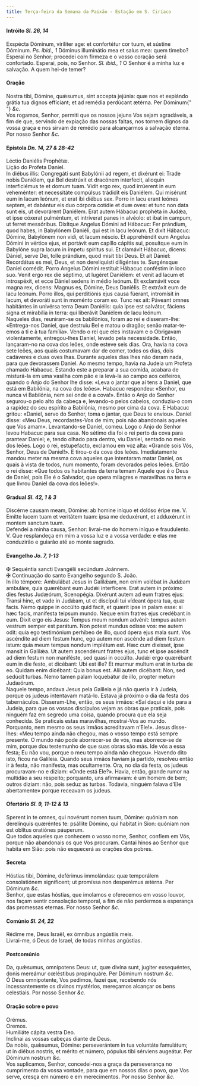 ```yaml
---
title: Terça-feira da Semana da Paixão - Estação em S. Ciríaco
---
```


<h4 class="text-center">
  Intróito <em>Sl. 26, 14</em>
</h4>
<div class="container-fluid">
  <div class="row">
    <div class="col-6 dropcaps text-justify">
      Exspécta Dóminum, viríliter age: et confortétur cor tuum, et sústine
      Dóminum. <em>Ps. ibid., 1</em> Dóminus illuminátio mea et salus mea: quem
      timebo?
    </div>
    <div class="col-6 dropcaps text-justify">
      Esperai no Senhor; procedei com firmeza e o vosso coração será confortado.
      Esperai, pois, no Senhor. <em>Sl. ibid., 1</em> O Senhor é a minha luz e
      salvação. A quem hei-de temer?
    </div>
  </div>
</div>

<h4 class="text-center">Oração</h4>
<div class="container-fluid">
  <div class="row">
    <div class="col-6 dropcaps text-justify">
      Nostra tibi, Dómine, quǽsumus, sint accepta jejúnia: quæ nos et expiándo
      grátia tua dignos effíciant; et ad remédia perdúcant ætérna. Per Dóminum{" "}
      <em>&c.</em>
    </div>
    <div class="col-6 dropcaps text-justify">
      Vos rogamos, Senhor, permiti que os nossos jejuns Vos sejam agradáveis, a
      fim de que, servindo de expiação das nossas faltas, nos tornem dignos da
      vossa graça e nos sirvam de remédio para alcançarmos a salvação eterna.
      Por nosso Senhor <em>&c.</em>
    </div>
  </div>
</div>

<h4 class="text-center">
  Epístola <em>Dn. 14, 27 & 28-42</em>
</h4>
<div class="container-fluid">
  <div class="row">
    <div class="col-6 text-justify">Léctio Daniélis Prophétæ.</div>
    <div class="col-6 text-justify">Lição do Profeta Daniel.</div>
    <div class="col-6 dropcaps text-justify">
      In diébus illis: Congregáti sunt Babylónii ad regem, et dixérunt ei: Trade
      nobis Daniélem, qui Bel destrúxit et dracónem interfecit, alioquin
      interficiémus te et domum tuam. Vidit ergo rex, quod irrúerent in eum
      veheménter: et necessitáte compúlsus trádidit eis Daniélem. Qui misérunt
      eum in lacum leónum, et erat ibi diébus sex. Porro in lacu erant leónes
      septem, et dabántur eis duo córpora cotídie et duæ oves: et tunc non data
      sunt eis, ut devorárent Daniélem. Erat autem Hábacuc prophéta in Judǽa, et
      ipse cóxerat pulméntum, et intríverat panes in alvéolo: et ibat in campum,
      ut ferret messóribus. Dixítque Angelus Dómini ad Hábacuc: Fer prándium,
      quod habes, in Babylónem Daniéli, qui est in lacu leónum. Et dixit
      Hábacuc: Dómine, Babylónem non vidi, et lacum néscio. Et apprehéndit eum
      Angelus Dómini in vértice ejus, et portávit eum capíllo cápitis sui,
      posuítque eum in Babylóne supra lacum in ímpetu spíritus sui. Et clamávit
      Hábacuc, dicens: Dániel, serve Dei, tolle prándium, quod misit tibi Deus.
      Et ait Dániel: Recordátus es mei, Deus, et non dereliquísti diligéntes te.
      Surgénsque Daniel comédit. Porro Angelus Dómini restítuit Hábacuc
      conféstim in loco suo. Venit ergo rex die séptimo, ut lugéret Daniélem: et
      venit ad lacum et introspéxit, et ecce Dániel sedens in médio leónum. Et
      exclamávit voce magna rex, dicens: Magnus es, Dómine, Deus Daniélis. Et
      extráxit eum de lacu leónum. Porro illos, qui perditiónis ejus causa
      fúerant, intromísit in lacum, et devoráti sunt in moménto coram eo. Tunc
      rex ait: Páveant omnes habitántes in univérsa terra Deum Daniélis: quia
      ipse est salvátor, fáciens signa et mirabília in terra: qui liberávit
      Daniélem de lacu leónum.
    </div>
    <div class="col-6 dropcaps text-justify">
      Naqueles dias, reuniram-se os babilónios, foram ao rei e disseram-lhe:
      «Entrega-nos Daniel, que destruiu Bel e matou o dragão; senão
      matar-te-emos a ti e à tua família». Vendo o rei que eles instavam e o
      Obrigavam violentamente, entregou-lhes Daniel, levado pela necessidade.
      Então, lançaram-no na cova dos leões, onde esteve seis dias. Ora, havia na
      cova sete leões, aos quais costumavam dar de comer, todos os dias, dois
      cadáveres e duas oves lhas. Durante aqueles dias lhes não deram nada, para
      que devorassem Daniel. Ao mesmo tempo, havia na Judeia um Profeta chamado
      Habacuc. Estando este a preparar a sua comida, acabara de misturá-la em
      uma vasilha com pão e ia levá-la ao campo aos ceifeiros, quando o Anjo do
      Senhor lhe disse: «Leva o jantar que aí tens a Daniel, que está em
      Babilónia, na cova dos leões». Habacuc respondeu: «Senhor, eu nunca vi
      Babilónia, nem sei onde é a cova!». Então o Anjo do Senhor segurou-o pelo
      alto da cabeça e, levando-o pelos cabelos, conduziu-o com a rapidez do seu
      espírito a Babilónia, mesmo por cima da cova. E Habacuc gritou: «Daniel,
      servo do Senhor, toma o jantar, que Deus te enviou». Daniel disse: «Meu
      Deus, recordastes-Vos de mim; pois não abandonais aqueles que Vos amam».
      Levantando-se Daniel, comeu. Logo o Anjo do Senhor levou Habacuc para sua
      casa. No sétimo dia foi o rei perto da cova para prantear Daniel; e, tendo
      olhado para dentro, viu Daniel, sentado no meio dos leões. Logo o rei,
      estupefacto, exclamou em voz alta: «Grande sois Vós, Senhor, Deus de
      Daniel!». E tirou-o da cova dos leões. Imediatamente mandou meter na mesma
      cova aqueles que intentaram matar Daniel, os quais à vista de todos, num
      momento, foram devorados pelos leões. Então o rei disse: «Que todos os
      habitantes da terra temam Aquele que é o Deus de Daniel, pois Ele é o
      Salvador, que opera milagres e maravilhas na terra e que livrou Daniel da
      cova dos leões!».
    </div>
  </div>
</div>

<h4 class="text-center">
  Gradual <em>Sl. 42, 1 & 3</em>
</h4>
<div class="container-fluid">
  <div class="row">
    <div class="col-6 dropcaps text-justify">
      Discérne causam meam, Dómine: ab homine iníquo et dolóso éripe me. V.
      Emítte lucem tuam et veritátem tuam: ipsa me deduxérunt, et adduxérunt in
      montem sanctum tuum.
    </div>
    <div class="col-6 dropcaps text-justify">
      Defendei a minha causa, Senhor: livrai-me do homem iníquo e fraudulento.
      V. Que resplandeça em mim a vossa luz e a vossa verdade: e elas me
      conduzirão e guiarão até ao monte sagrado.
    </div>
  </div>
</div>

<h4 class="text-center">
  Evangelho <em>Jo. 7, 1-13</em>
</h4>
<div class="container-fluid">
  <div class="row">
    <div class="col-6 text-justify">
      <span class="text-danger">&#10016;</span> Sequéntia sancti Evangélii
      secúndum Joánnem.
    </div>
    <div class="col-6 text-justify">
      <span class="text-danger">&#10016;</span> Continuação do santo Evangelho
      segundo S. João.
    </div>
    <div class="col-6 dropcaps text-justify">
      In illo témpore: Ambulábat Jesus in Galilǽam, non enim volébat in Judǽam
      ambuláre, quia quærébant eum Judǽi interfícere. Erat autem in próximo dies
      festus Judæórum, Scenopégia. Dixérunt autem ad eum fratres ejus: Transi
      hinc, et vade in Judǽam, ut et discípuli tui vídeant ópera tua, quæ facis.
      Nemo quippe in occúlto quid facit, et quærit ipse in palam esse: si hæc
      facis, manifesta teipsum mundo. Neque enim fratres ejus credébant in eum.
      Dixit ergo eis Jesus: Tempus meum nondum advénit: tempus autem vestrum
      semper est parátum. Non potest mundus odísse vos: me autem odit: quia ego
      testimónium perhíbeo de illo, quod ópera ejus mala sunt. Vos ascéndite ad
      diem festum hunc, ego autem non ascénde ad diem festum istum: quia meum
      tempus nondum implétum est. Hæc cum dixísset, ipse mansit in Galilǽa. Ut
      autem ascendérunt fratres ejus, tunc et ipse ascéndit ad diem festum non
      maniféste, sed quasi in occúlto. Judǽi ergo quærébant eum in die festo, et
      dicébant: Ubi est ille? Et murmur multum erat in turba de eo. Quidam enim
      dicébant: Quia bonus est. Alii autem dicébant: Non, sed sedúcit turbas.
      Nemo tamen palam loquebátur de illo, propter metum Judæórum.
    </div>
    <div class="col-6 dropcaps text-justify">
      Naquele tempo, andava Jesus pela Galileia e já não queria ir à Judeia,
      porque os judeus intentavam matá-lo. Estava já próximo o dia da festa dos
      tabernáculos. Disseram-Lhe, então, os seus irmãos: «Saí daqui e ide para a
      Judeia, para que os vossos discípulos vejam as obras que praticais, pois
      ninguém faz em segredo uma coisa, quando procura que ela seja conhecida.
      Se praticais estas maravilhas, mostrai-Vos ao mundo. Porquanto, nem mesmo
      os seus irmãos acreditavam n’Ele!». Jesus disse-lhes: «Meu tempo ainda não
      chegou, mas o vosso tempo está sempre presente. O mundo não pode
      aborrecer-se de vós, mas aborrece-se de mim, porque dou testemunho de que
      suas obras são más. Ide vós a essa festa; Eu não vou, porque o meu tempo
      ainda não chegou». Havendo dito isto, ficou na Galileia. Quando seus
      irmãos haviam já partido, resolveu então ir à festa, não manifesta, mas
      ocultamente. Ora, no dia da festa, os judeus procuravam-no e diziam: «Onde
      está Ele?». Havia, então, grande rumor na multidão a seu respeito;
      porquanto, uns afirmavam: é um homem de bem; outros diziam: não, pois
      seduz as turbas. Todavia, ninguém falava d’Ele abertamente» porque
      receavam os judeus.
    </div>
  </div>
</div>

<h4 class="text-center">
  Ofertório <em>Sl. 9, 11-12 & 13</em>
</h4>
<div class="container-fluid">
  <div class="row">
    <div class="col-6 dropcaps text-justify">
      Sperent in te omnes, qui novérunt nomen tuum, Dómine: quóniam non
      derelínquis quæréntes te: psállite Dómino, qui habitat in Sion: quóniam
      non est oblítus oratiónes páuperum.
    </div>
    <div class="col-6 dropcaps text-justify">
      Que todos aqueles que conhecem o vosso nome, Senhor, confiem em Vós,
      porque não abandonais os que Vos procuram. Cantai hinos ao Senhor que
      habita em Sião: pois não esquecerá as orações dos pobres.
    </div>
  </div>
</div>

<h4 class="text-center">Secreta</h4>
<div class="container-fluid">
  <div class="row">
    <div class="col-6 dropcaps text-justify">
      Hóstias tibi, Dómine, deférimus immolándas: quæ temporálem consolatiónem
      signíficent; ut promíssa non desperémus ætérna. Per Dóminum <em>&c.</em>
    </div>
    <div class="col-6 dropcaps text-justify">
      Senhor, que estas hóstias, que imolamos e oferecemos em vosso louvor, nos
      façam sentir consolação temporal, a fim de não perdermos a esperança das
      promessas eternas. Por nosso Senhor <em>&c.</em>
    </div>
  </div>
</div>

<h4 class="text-center">
  Comúnio <em>Sl. 24, 22</em>
</h4>
<div class="container-fluid">
  <div class="row">
    <div class="col-6 dropcaps text-justify">
      Rédime me, Deus Israël, ex ómnibus angústiis meis.
    </div>
    <div class="col-6 dropcaps text-justify">
      Livrai-me, ó Deus de Israel, de todas minhas angústias.
    </div>
  </div>
</div>

<h4 class="text-center">Postcomúnio</h4>
<div class="container-fluid">
  <div class="row">
    <div class="col-6 dropcaps text-justify">
      Da, quǽsumus, omnípotens Deus: ut, quæ divína sunt, jugiter exsequéntes,
      donis mereámur cœléstibus propinquáre. Per Dóminum nostrum <em>&c.</em>
    </div>
    <div class="col-6 dropcaps text-justify">
      Ó Deus omnipotente, Vos pedimos, fazei que, recebendo nós incessantemente
      os divinos mystérios, mereçamos alcançar os bens celestiais. Por nosso
      Senhor <em>&c.</em>
    </div>
  </div>
</div>

<h4 class="text-center">Oração sobre o povo</h4>
<div class="container-fluid">
<div class="row">
<div class="col-6 text-danger text-center"> Orémus.</div>
<div class="col-6 text-danger text-center"> Oremos.</div>
<div class="col-6 text-justify">
Humiliáte cápita vestra Deo.
</div>
<div class="col-6 text-justify">
Inclinai as vossas cabeças diante de Deus.
</div>
<div class="col-6 text-justify">
Da nobis, quǽsumus, Dómine: perseverántem in tua voluntáte famulátum; ut in diébus nostris, et mérito et número, pópulus tibi sérviens augeátur. Per Dóminum nostrum <em>&c.</em>
</div>
<div class="col-6 text-justify">
Vos suplicamos, Senhor, concedei-nos a graça da perseverança no cumprimento da vossa vontade, para que em nossos dias o povo, que Vos serve, cresça em número e em merecimentos. Por nosso Senhor <em>&c.</em>
</div>
</

